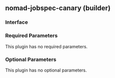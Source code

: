 ## nomad-jobspec-canary (builder)

### Interface

### Required Parameters

This plugin has no required parameters.

### Optional Parameters

This plugin has no optional parameters.
